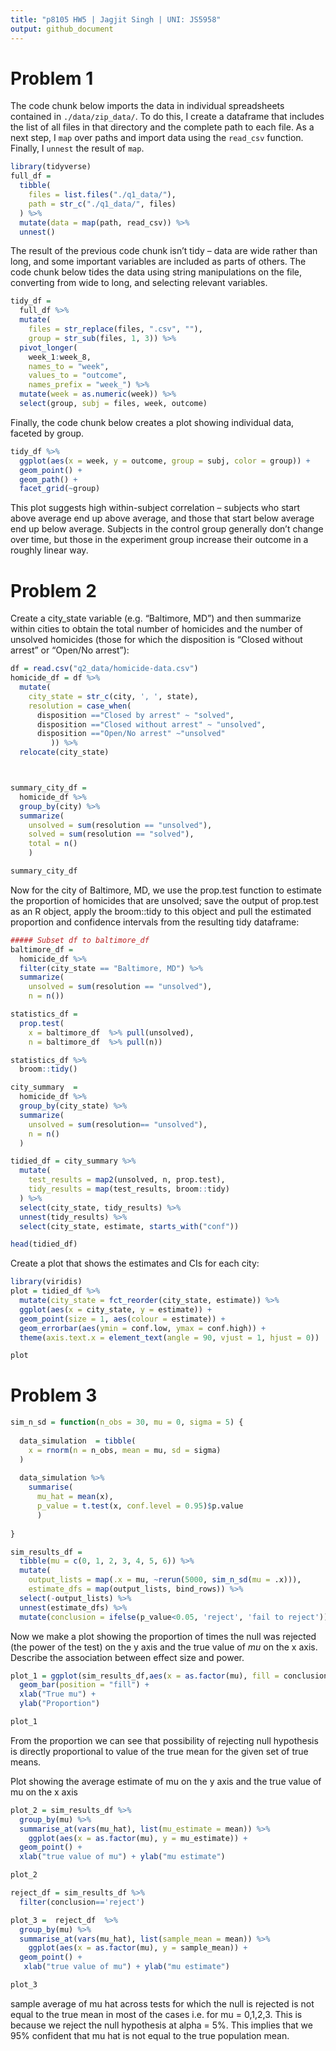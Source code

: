 ```yaml
---
title: "p8105 HW5 | Jagjit Singh | UNI: JS5958"
output: github_document
---
```



# Problem 1
The code chunk below imports the data in individual spreadsheets contained in `./data/zip_data/`. To do this, I create a dataframe that includes the list of all files in that directory and the complete path to each file. As a next step, I `map` over paths and import data using the `read_csv` function. Finally, I `unnest` the result of `map`.

```r
library(tidyverse)
full_df = 
  tibble(
    files = list.files("./q1_data/"),
    path = str_c("./q1_data/", files)
  ) %>% 
  mutate(data = map(path, read_csv)) %>% 
  unnest()
```

The result of the previous code chunk isn't tidy -- data are wide rather than long, and some important variables are included as parts of others. The code chunk below tides the data using string manipulations on the file, converting from wide to long, and selecting relevant variables. 

```r
tidy_df = 
  full_df %>% 
  mutate(
    files = str_replace(files, ".csv", ""),
    group = str_sub(files, 1, 3)) %>% 
  pivot_longer(
    week_1:week_8,
    names_to = "week",
    values_to = "outcome",
    names_prefix = "week_") %>% 
  mutate(week = as.numeric(week)) %>% 
  select(group, subj = files, week, outcome)
```

Finally, the code chunk below creates a plot showing individual data, faceted by group. 

```r
tidy_df %>% 
  ggplot(aes(x = week, y = outcome, group = subj, color = group)) + 
  geom_point() + 
  geom_path() + 
  facet_grid(~group)
```

This plot suggests high within-subject correlation -- subjects who start above average end up above average, and those that start below average end up below average. Subjects in the control group generally don't change over time, but those in the experiment group increase their outcome in a roughly linear way. 



# Problem 2

Create a city_state variable (e.g. “Baltimore, MD”) and then summarize within cities to obtain the total number of homicides and the number of unsolved homicides (those for which the disposition is “Closed without arrest” or “Open/No arrest”): 
```r
df = read.csv("q2_data/homicide-data.csv")
homicide_df = df %>% 
  mutate(
    city_state = str_c(city, ', ', state),
    resolution = case_when(
      disposition =="Closed by arrest" ~ "solved",
      disposition =="Closed without arrest" ~ "unsolved",
      disposition =="Open/No arrest" ~"unsolved"
         )) %>% 
  relocate(city_state)



summary_city_df =
  homicide_df %>%
  group_by(city) %>%
  summarize(
    unsolved = sum(resolution == "unsolved"),
    solved = sum(resolution == "solved"),
    total = n()
    )

summary_city_df
```


Now for the city of Baltimore, MD, we use the prop.test function to estimate the proportion of homicides that are unsolved; save the output of prop.test as an R object, apply the broom::tidy to this object and pull the estimated proportion and confidence intervals from the resulting tidy dataframe:

```r
##### Subset df to baltimore_df
baltimore_df = 
  homicide_df %>% 
  filter(city_state == "Baltimore, MD") %>%
  summarize(
    unsolved = sum(resolution == "unsolved"),
    n = n()) 

statistics_df =
  prop.test(
    x = baltimore_df  %>% pull(unsolved),
    n = baltimore_df  %>% pull(n)) 

statistics_df %>% 
  broom::tidy()
```

```r
city_summary  = 
  homicide_df %>% 
  group_by(city_state) %>% 
  summarize(
    unsolved = sum(resolution== "unsolved"),
    n = n()
  ) 

tidied_df = city_summary %>% 
  mutate(
    test_results = map2(unsolved, n, prop.test),
    tidy_results = map(test_results, broom::tidy)
  ) %>% 
  select(city_state, tidy_results) %>% 
  unnest(tidy_results) %>% 
  select(city_state, estimate, starts_with("conf"))

```


```r
head(tidied_df)
```


Create a plot that shows the estimates and CIs for each city:

```r
library(viridis)
plot = tidied_df %>% 
  mutate(city_state = fct_reorder(city_state, estimate)) %>% 
  ggplot(aes(x = city_state, y = estimate)) + 
  geom_point(size = 1, aes(colour = estimate)) +
  geom_errorbar(aes(ymin = conf.low, ymax = conf.high)) +
  theme(axis.text.x = element_text(angle = 90, vjust = 1, hjust = 0))

plot
```


# Problem 3

```r
sim_n_sd = function(n_obs = 30, mu = 0, sigma = 5) {
  
  data_simulation  = tibble(
    x = rnorm(n = n_obs, mean = mu, sd = sigma)
  )
  
  data_simulation %>%
    summarise(
      mu_hat = mean(x),
      p_value = t.test(x, conf.level = 0.95)$p.value
      )
  
}

```

```r
sim_results_df = 
  tibble(mu = c(0, 1, 2, 3, 4, 5, 6)) %>% 
  mutate(
    output_lists = map(.x = mu, ~rerun(5000, sim_n_sd(mu = .x))),
    estimate_dfs = map(output_lists, bind_rows)) %>% 
  select(-output_lists) %>% 
  unnest(estimate_dfs) %>%
  mutate(conclusion = ifelse(p_value<0.05, 'reject', 'fail to reject'))

```

Now we make a plot showing the proportion of times the null was rejected (the power of the test) on the y axis and the true value of $mu$ on the x axis. Describe the association between effect size and power.
```r
plot_1 = ggplot(sim_results_df,aes(x = as.factor(mu), fill = conclusion)) + 
  geom_bar(position = "fill") +
  xlab("True mu") + 
  ylab("Proportion")

plot_1
```
From the proportion we can see that possibility of rejecting null hypothesis is directly proportional to value of the true mean for the given set of true means. 

Plot showing the average estimate of mu on the y axis and the true value of mu on the x axis
```r
plot_2 = sim_results_df %>%
  group_by(mu) %>%
  summarise_at(vars(mu_hat), list(mu_estimate = mean)) %>%
    ggplot(aes(x = as.factor(mu), y = mu_estimate)) + 
  geom_point() +
  xlab("true value of mu") + ylab("mu estimate")

plot_2
```

```r
reject_df = sim_results_df %>%
  filter(conclusion=='reject')

plot_3 =  reject_df  %>%
  group_by(mu) %>%
  summarise_at(vars(mu_hat), list(sample_mean = mean)) %>%
    ggplot(aes(x = as.factor(mu), y = sample_mean)) + 
  geom_point() +
   xlab("true value of mu") + ylab("mu estimate")

plot_3
```

sample average of mu hat across tests for which the null is rejected is not equal to the true mean in most of the cases i.e. for mu = 0,1,2,3. This is because we reject the null hypothesis at alpha = 5%. This implies that we 95% confident that mu hat is not equal to the true population mean. 